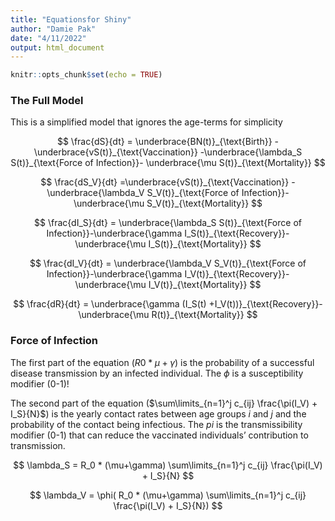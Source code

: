 ---
title: "Equationsfor Shiny"
author: "Damie Pak"
date: "4/11/2022"
output: html_document
---

```{r setup, include=FALSE}
knitr::opts_chunk$set(echo = TRUE)
```

### The Full Model 

This is a simplified model that ignores the age-terms for simplicity

$$
\frac{dS}{dt}  = \underbrace{BN(t)}_{\text{Birth}} - \underbrace{vS(t)}_{\text{Vaccination}} -\underbrace{\lambda_S S(t)}_{\text{Force of Infection}}- \underbrace{\mu S(t)}_{\text{Mortality}}
$$

$$
\frac{dS_V}{dt}  =\underbrace{vS(t)}_{\text{Vaccination}} -\underbrace{\lambda_V S_V(t)}_{\text{Force of Infection}}- \underbrace{\mu S_V(t)}_{\text{Mortality}}
$$

$$
\frac{dI_S}{dt}  = \underbrace{\lambda_S S(t)}_{\text{Force of Infection}}-\underbrace{\gamma I_S(t)}_{\text{Recovery}}- \underbrace{\mu I_S(t)}_{\text{Mortality}}
$$

$$
\frac{dI_V}{dt}  = \underbrace{\lambda_V S_V(t)}_{\text{Force of Infection}}-\underbrace{\gamma I_V(t)}_{\text{Recovery}}- \underbrace{\mu I_V(t)}_{\text{Mortality}}
$$

$$
\frac{dR}{dt}  = \underbrace{\gamma (I_S(t) +I_V(t))}_{\text{Recovery}}- \underbrace{\mu R(t)}_{\text{Mortality}}
$$

### Force of Infection

The first part of the equation ($R0 * \mu + \gamma$) is the probability of a successful disease transmission by an infected individual. The $\phi$ is a susceptibility modifier (0-1)!

The second part of the equation ($\sum\limits_{n=1}^j c_{ij} \frac{\pi(I_V) + I_S}{N}$) is the yearly contact rates between age groups $i$ and $j$ and the probability of the contact being infectious. The $pi$ is the transmissibility modifier (0-1) that can reduce the vaccinated individuals' contribution to transmission. 

$$
\lambda_S = R_0 * (\mu+\gamma) \sum\limits_{n=1}^j c_{ij} \frac{\pi(I_V) + I_S}{N}
$$


$$
\lambda_V = \phi( R_0 * (\mu+\gamma) \sum\limits_{n=1}^j c_{ij} \frac{\pi(I_V) + I_S}{N})
$$

